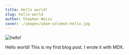 ```yaml
---
title: Hello world!
slug: hello-world
author: Stephen Weiss
cover: ./images/adam-solomon-hello.jpg
---
```


![hello!](./images/adam-solomon-hello.jpg "adam solomon's hello")

Hello world! This is my first blog post. I wrote it with MDX.